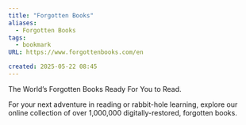 ```yaml
---
title: "Forgotten Books"
aliases:
  - Forgotten Books
tags:
  - bookmark
URL: https://www.forgottenbooks.com/en

created: 2025-05-22 08:45
---
```




 The World’s Forgotten Books Ready For You to Read.

For your next adventure in reading or rabbit-hole learning, explore our online collection of over 1,000,000 digitally-restored, forgotten books. 